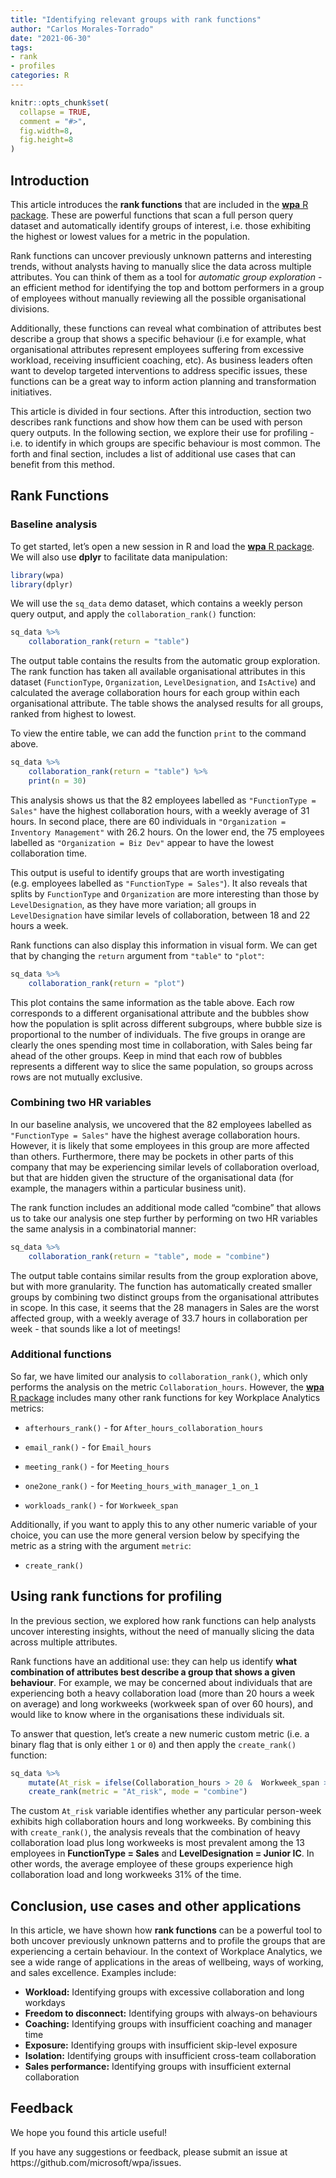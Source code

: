 ```yaml
---
title: "Identifying relevant groups with rank functions"
author: "Carlos Morales-Torrado"
date: "2021-06-30"
tags:
- rank
- profiles
categories: R
---
```


```r
knitr::opts_chunk$set(
  collapse = TRUE,
  comment = "#>",
  fig.width=8,
  fig.height=8
)
```

## Introduction

This article introduces the **rank functions** that are included in the [**wpa** R package](https://microsoft.github.io/wpa). These are powerful functions that scan a full person query dataset and automatically identify groups of interest, i.e. those exhibiting the highest or lowest values for a metric in the population.

Rank functions can uncover previously unknown patterns and interesting trends, without analysts having to manually slice the data across multiple attributes. You can think of them as a tool for _automatic group exploration_ - an efficient method for identifying the top and bottom performers in a group of employees without manually reviewing all the possible organisational divisions.

Additionally, these functions can reveal what combination of attributes best describe a group that shows a specific behaviour (i.e for example, what organisational attributes represent employees suffering from excessive workload, receiving insufficient coaching, etc). As business leaders often want to develop targeted interventions to address specific issues, these functions can be a great way to inform action planning and transformation initiatives.

This article is divided in four sections. After this introduction, section two describes rank functions and show how them can be used with person query outputs. In the following section, we explore their use for profiling - i.e. to identify in which groups are specific behaviour is most common. The forth and final section, includes a list of additional use cases that can benefit from this method. 

## Rank Functions

### Baseline analysis

To get started, let's open a new session in R and load the [**wpa** R package](https://microsoft.github.io/wpa). We will also use **dplyr** to facilitate data manipulation:

```r
library(wpa)
library(dplyr)
```

We will use the `sq_data` demo dataset, which contains a weekly person query output, and apply the `collaboration_rank()` function:

```r

sq_data %>% 
    collaboration_rank(return = "table")

```

The output table contains the results from the automatic group exploration. The rank function has taken all available organisational attributes in this dataset (`FunctionType`, `Organization`, `LevelDesignation`, and `IsActive`) and calculated the average collaboration hours for each group within each organisational attribute. The table shows the analysed results for all groups, ranked from highest to lowest. 

To view the entire table, we can add the function `print` to the command above. 

```r
sq_data %>% 
    collaboration_rank(return = "table") %>%  
    print(n = 30)
```

This analysis shows us that the 82 employees labelled as `"FunctionType = Sales"` have the highest collaboration hours, with a weekly average of 31 hours. In second place, there are 60 individuals in `"Organization = Inventory Management"` with 26.2 hours. On the lower end, the 75 employees labelled as `"Organization = Biz Dev"` appear to have the lowest collaboration time.

This output is useful to identify groups that are worth investigating (e.g. employees labelled as `"FunctionType = Sales"`). It also reveals that splits by `FunctionType` and `Organization` are more interesting than those by `LevelDesignation`, as they have more variation; all groups in `LevelDesignation` have similar levels of collaboration, between 18 and 22 hours a week. 

Rank functions can also display this information in visual form. We can get that by changing the `return` argument from `"table"` to `"plot"`:

```r
sq_data %>% 
    collaboration_rank(return = "plot")
```

This plot contains the same information as the table above. Each row corresponds to a different organisational attribute and the bubbles show how the population is split across different subgroups, where bubble size is proportional to the number of individuals. The five groups in orange are clearly the ones spending most time in collaboration, with Sales being far ahead of the other groups. Keep in mind that each row of bubbles represents a different way to slice the same population, so groups across rows are not mutually exclusive. 

### Combining two HR variables

In our baseline analysis, we uncovered that the 82 employees labelled as  `"FunctionType = Sales"` have the highest average collaboration hours. However, it is likely that some employees in this group are more affected than others. Furthermore, there may be pockets in other parts of this company that may be experiencing similar levels of collaboration overload, but that are hidden given the structure of the organisational data (for example, the managers within a particular business unit).

The rank function includes an additional mode called "combine" that allows us to take our analysis one step further by performing on two HR variables the same analysis in a combinatorial manner:

```r
sq_data %>% 
    collaboration_rank(return = "table", mode = "combine")
```

The output table contains similar results from the group exploration above, but with more granularity. The function has automatically created smaller groups by combining two distinct groups from the organisational attributes in scope. In this case, it seems that the 28 managers in Sales are the worst affected group, with a weekly average of 33.7 hours in collaboration per week - that sounds like a lot of meetings!


### Additional functions 

So far, we have limited our analysis to `collaboration_rank()`, which only performs the analysis on the metric `Collaboration_hours`. However, the [**wpa** R package](https://microsoft.github.io/wpa) includes many other rank functions for key Workplace Analytics metrics:

* `afterhours_rank()` - for `After_hours_collaboration_hours`

* `email_rank()` - for `Email_hours`

* `meeting_rank()` - for `Meeting_hours`

* `one2one_rank()` - for `Meeting_hours_with_manager_1_on_1`

* `workloads_rank()` - for `Workweek_span`


Additionally, if you want to apply this to any other numeric variable of your choice, you can use the more general version below by specifying the metric as a string with the argument `metric`:

* `create_rank()`


## Using rank functions for profiling

In the previous section, we explored how rank functions can help analysts uncover interesting insights, without the need of manually slicing the data across multiple attributes. 

Rank functions have an additional use: they can help us identify **what combination of attributes best describe a group that shows a given behaviour**. For example, we may be concerned about individuals that are experiencing both a heavy collaboration load (more than 20 hours a week on average) and long workweeks (workweek span of over 60 hours), and would like to know where in the organisations these individuals sit. 

To answer that question, let's create a new numeric custom metric (i.e. a binary flag that is only either `1` or `0`) and then apply the `create_rank()` function:

```r
sq_data %>%
    mutate(At_risk = ifelse(Collaboration_hours > 20 &  Workweek_span > 60 , 1, 0)) %>%
    create_rank(metric = "At_risk", mode = "combine")
```

The custom `At_risk` variable identifies whether any particular person-week exhibits high collaboration hours and long workweeks. By combining this with `create_rank()`, the analysis reveals that the combination of heavy collaboration load plus long workweeks is most prevalent among the 13 employees in  **FunctionType = Sales** and **LevelDesignation = Junior IC**. In other words, the average employee of these groups experience high collaboration load and long workweeks 31% of the time. 

## Conclusion, use cases and other applications

In this article, we have shown how **rank functions** can be a powerful tool to both uncover previously unknown patterns and to profile the groups that are experiencing a certain behaviour. In the context of Workplace Analytics, we see a wide range of applications in the areas of wellbeing, ways of working, and sales excellence. Examples include: 

* **Workload:** Identifying groups with excessive collaboration and long workdays
* **Freedom to disconnect:**  Identifying groups with always-on behaviours
* **Coaching:**  Identifying groups with insufficient coaching and manager time
* **Exposure:**  Identifying groups with insufficient skip-level exposure
* **Isolation:**  Identifying groups with insufficient cross-team collaboration
* **Sales performance:**  Identifying groups with insufficient external collaboration


## Feedback

We hope you found this article useful! 

If you have any suggestions or feedback, please submit an issue at https://github.com/microsoft/wpa/issues.
